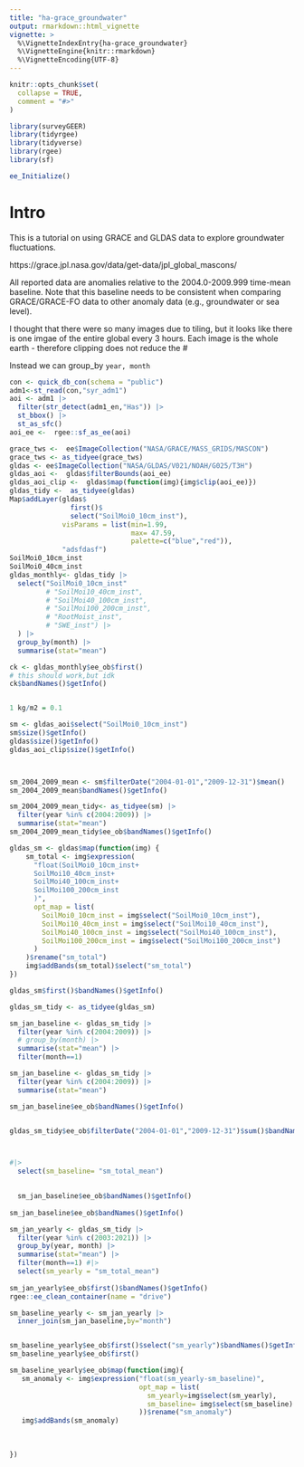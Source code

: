 ```yaml
---
title: "ha-grace_groundwater"
output: rmarkdown::html_vignette
vignette: >
  %\VignetteIndexEntry{ha-grace_groundwater}
  %\VignetteEngine{knitr::rmarkdown}
  %\VignetteEncoding{UTF-8}
---
```


```r
knitr::opts_chunk$set(
  collapse = TRUE,
  comment = "#>"
)
```

```r
library(surveyGEER)
library(tidyrgee)
library(tidyverse)
library(rgee)
library(sf)

ee_Initialize()
```

# Intro

This is a tutorial on using GRACE and GLDAS data to explore groundwater fluctuations.


https://grace.jpl.nasa.gov/data/get-data/jpl_global_mascons/

All reported data are anomalies relative to the 2004.0-2009.999 time-mean baseline. Note that this baseline needs to be consistent when comparing GRACE/GRACE-FO data to other anomaly data (e.g., groundwater or sea level).


I thought that there were so many images due to tiling, but it looks like there is one imgae of the entire global every 3 hours. Each image is the whole earth - therefore clipping does not reduce the #

Instead we can group_by `year, month`

```r
con <- quick_db_con(schema = "public")
adm1<-st_read(con,"syr_adm1")
aoi <- adm1 |> 
  filter(str_detect(adm1_en,"Has")) |> 
  st_bbox() |> 
  st_as_sfc()
aoi_ee <-  rgee::sf_as_ee(aoi)

grace_tws <-  ee$ImageCollection("NASA/GRACE/MASS_GRIDS/MASCON")
grace_tws <- as_tidyee(grace_tws)
gldas <- ee$ImageCollection("NASA/GLDAS/V021/NOAH/G025/T3H")
gldas_aoi <-  gldas$filterBounds(aoi_ee)
gldas_aoi_clip <-  gldas$map(function(img){img$clip(aoi_ee)})
gldas_tidy <-  as_tidyee(gldas)
Map$addLayer(gldas$
               first()$
               select("SoilMoi0_10cm_inst"),
             visParams = list(min=1.99,
                              max= 47.59, 
                              palette=c("blue","red")),
             "adsfdasf")
SoilMoi0_10cm_inst
SoilMoi0_40cm_inst
gldas_monthly<- gldas_tidy |> 
  select("SoilMoi0_10cm_inst"
         # "SoilMoi10_40cm_inst",
         # "SoilMoi40_100cm_inst",
         # "SoilMoi100_200cm_inst",
         # "RootMoist_inst",
         # "SWE_inst") |>
  ) |> 
  group_by(month) |> 
  summarise(stat="mean")

ck <- gldas_monthly$ee_ob$first()
# this should work,but idk
ck$bandNames()$getInfo()


1 kg/m2 = 0.1

```

```r
sm <- gldas_aoi$select("SoilMoi0_10cm_inst")
sm$size()$getInfo()
gldas$size()$getInfo()
gldas_aoi_clip$size()$getInfo()



sm_2004_2009_mean <- sm$filterDate("2004-01-01","2009-12-31")$mean()
sm_2004_2009_mean$bandNames()$getInfo()

sm_2004_2009_mean_tidy<- as_tidyee(sm) |> 
  filter(year %in% c(2004:2009)) |> 
  summarise(stat="mean") 
sm_2004_2009_mean_tidy$ee_ob$bandNames()$getInfo()
```


```r
gldas_sm <- gldas$map(function(img) {
    sm_total <- img$expression(
      "float(SoilMoi0_10cm_inst+
      SoilMoi10_40cm_inst+
      SoilMoi40_100cm_inst+
      SoilMoi100_200cm_inst
      )",
      opt_map = list(
        SoilMoi0_10cm_inst = img$select("SoilMoi0_10cm_inst"),
        SoilMoi10_40cm_inst = img$select("SoilMoi10_40cm_inst"),
        SoilMoi40_100cm_inst = img$select("SoilMoi40_100cm_inst"),
        SoilMoi100_200cm_inst = img$select("SoilMoi100_200cm_inst")
      )
    )$rename("sm_total")
    img$addBands(sm_total)$select("sm_total")
})

gldas_sm$first()$bandNames()$getInfo()

gldas_sm_tidy <- as_tidyee(gldas_sm)


```

```r
sm_jan_baseline <- gldas_sm_tidy |> 
  filter(year %in% c(2004:2009)) |> 
  # group_by(month) |> 
  summarise(stat="mean") |> 
  filter(month==1)

sm_jan_baseline <- gldas_sm_tidy |> 
  filter(year %in% c(2004:2009)) |> 
  summarise(stat="mean") 

sm_jan_baseline$ee_ob$bandNames()$getInfo()


gldas_sm_tidy$ee_ob$filterDate("2004-01-01","2009-12-31")$sum()$bandNames()$getInfo()



#|> 
  select(sm_baseline= "sm_total_mean")

  
  sm_jan_baseline$ee_ob$bandNames()$getInfo()
  
sm_jan_baseline$ee_ob$bandNames()$getInfo()

sm_jan_yearly <- gldas_sm_tidy |> 
  filter(year %in% c(2003:2021)) |> 
  group_by(year, month) |> 
  summarise(stat="mean") |> 
  filter(month==1) #|> 
  select(sm_yearly = "sm_total_mean")
  
sm_jan_yearly$ee_ob$first()$bandNames()$getInfo()
rgee::ee_clean_container(name = "drive")

sm_baseline_yearly <- sm_jan_yearly |> 
  inner_join(sm_jan_baseline,by="month")


sm_baseline_yearly$ee_ob$first()$select("sm_yearly")$bandNames()$getInfo()
sm_baseline_yearly$ee_ob$first()

sm_baseline_yearly$ee_ob$map(function(img){
   sm_anomaly <- img$expression("float(sm_yearly-sm_baseline)",
                                opt_map = list(
                                  sm_yearly=img$select(sm_yearly),
                                  sm_baseline= img$select(sm_baseline)
                                ))$rename("sm_anomaly")
   img$addBands(sm_anomaly)
   
                  
  
})
```

